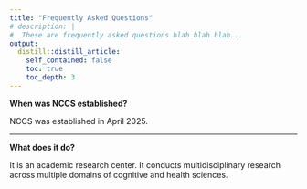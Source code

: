 ```yaml
---
title: "Frequently Asked Questions"
# description: |
#  These are frequently asked questions blah blah blah...
output:
  distill::distill_article:
    self_contained: false
    toc: true
    toc_depth: 3
---
```


**When was NCCS established?**

NCCS was established in April 2025.

---

**What does it do?**

It is an academic research center. It conducts multidisciplinary research across multiple domains of cognitive and health sciences.
